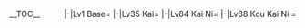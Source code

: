 <div style="float:left; margin-right: 10px;">
__TOC__
</div>

<div style="float:right; margin-left: 10px;">
<div style="text-align:center;">
<div style="display:inline-block;">
<tabber>
|-|Lv1 Base= {{KanmusuInfo|ID=124}}
|-|Lv35 Kai= {{KanmusuInfo|ID=129}}
|-|Lv84 Kai Ni= {{KanmusuInfo|ID=303}}
|-|Lv88 Kou Kai Ni = {{KanmusuInfo|ID=308}}
</tabber>
</div>
</div>
</div>